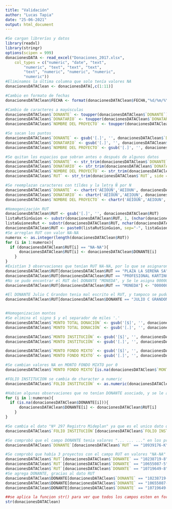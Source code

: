 ---
title: "Validación"
author: "Lucas Tapia"
date: "25-06-2021"
output: html_document
---
```{r}
#Se cargan librerías y datos
library(readxl)
library(stringr)
options(scipen = 999)
donacionesDATA <- read_excel("Donaciones_2017.xlsx", 
    col_types = c("numeric", "date", "text", 
        "numeric", "text", "text", "text", 
        "text", "numeric", "numeric", "numeric", 
        "numeric"))
#Eliminamos la última columna que solo tenía valores NA
donacionesDATAClean <- donacionesDATA[,c(1:11)]

#Cambio en formato de fechas
donacionesDATAClean$FECHA <- format(donacionesDATAClean$FECHA,"%d/%m/%Y") 

#Cambio de caracteres a mayúsculas
donacionesDATAClean$`DONANTE` <- toupper(donacionesDATAClean$`DONANTE`)
donacionesDATAClean$`DONATARIO` <- toupper(donacionesDATAClean$`DONATARIO`)
donacionesDATAClean$`NOMBRE DEL PROYECTO` <- toupper(donacionesDATAClean$`NOMBRE DEL PROYECTO`)

#Se sacan los puntos
donacionesDATAClean$`DONANTE` <- gsub('[.]', '', donacionesDATAClean$`DONANTE`)
donacionesDATAClean$`DONATARIO` <- gsub('[.]', '', donacionesDATAClean$`DONATARIO`)
donacionesDATAClean$`NOMBRE DEL PROYECTO` <- gsub('[.]', '', donacionesDATAClean$`NOMBRE DEL PROYECTO`)

#Se quitan los espacios que sobran antes o después de algunos datos
donacionesDATAClean$`DONANTE` <- str_trim(donacionesDATAClean$`DONANTE`, side = "both")
donacionesDATAClean$`DONATARIO` <- str_trim(donacionesDATAClean$`DONATARIO`, side = "both")
donacionesDATAClean$`NOMBRE DEL PROYECTO` <- str_trim(donacionesDATAClean$`NOMBRE DEL PROYECTO`, side = "both")
donacionesDATAClean$`RUT` <- str_trim(donacionesDATAClean$`RUT`, side = "both")

#Se reemplazan caracteres con tíldes y la letra Ñ por N
donacionesDATAClean$`DONANTE` <- chartr('ÁÉÍÓÚÑ','AEIOUN', donacionesDATAClean$`DONANTE`)
donacionesDATAClean$`DONATARIO` <- chartr('ÁÉÍÓÚÑ','AEIOUN', donacionesDATAClean$`DONATARIO`)
donacionesDATAClean$`NOMBRE DEL PROYECTO` <- chartr('ÁÉÍÓÚÑ','AEIOUN', donacionesDATAClean$`NOMBRE DEL PROYECTO`)

#Homogenización RUT
donacionesDATAClean$RUT <- gsub('[.]', '', donacionesDATAClean$RUT)
listaRutSinGuion <- substr(donacionesDATAClean$RUT, 1, (nchar(donacionesDATAClean$RUT)-1))
listaGuionesRut <- substr(donacionesDATAClean$RUT, nchar(donacionesDATAClean$RUT), nchar(donacionesDATAClean$RUT))
donacionesDATAClean$RUT <- paste0(listaRutSinGuion, sep="-", listaGuionesRut)
#Se arreglan RUT con valor NA-NA
numerox <- as.integer(length(donacionesDATAClean$RUT))
for (i in 1:numerox){
  if (donacionesDATAClean$RUT[i] == "NA-NA"){
      donacionesDATAClean$RUT[i] <- donacionesDATAClean$DONANTE[i]
    }
}
#Existían 3 observaciones que tenían RUT NA-NA, por lo que se asignaron manualmente
donacionesDATAClean$RUT[donacionesDATAClean$RUT == "PLAZA LA SERENA SA"] <- "96795700-3"
donacionesDATAClean$RUT[donacionesDATAClean$RUT == "PROFESIONAL KARTING Y CIA LTDA"] <- "77399340-8"
#No se pudo encontrar el RUT del DONANTE "MONEDA", y Se le asigna 00000000-0
donacionesDATAClean$RUT[donacionesDATAClean$RUT == "MONEDA"] <- "00000000-0"

#El DONANTE Julio C Grandon tenia mal escrito el RUT, y tampoco se pudo identificar el RUT de esta persona, por lo que se le asigna 00000001-0
donacionesDATAClean$RUT[donacionesDATAClean$DONANTE == "JULIO C GRANDON,"] <- "00000001-0"


#Homogenizacion montos
#Se elimina el signo $ y el separador de miles '.' 
donacionesDATAClean$`MONTO TOTAL DONACIÓN` <- gsub('[$]', '', donacionesDATAClean$`MONTO TOTAL DONACIÓN`)
donacionesDATAClean$`MONTO TOTAL DONACIÓN` <- gsub('[.]', '', donacionesDATAClean$`MONTO TOTAL DONACIÓN`)

donacionesDATAClean$`MONTO INSTITUCIÓN` <- gsub('[$]', '', donacionesDATAClean$`MONTO INSTITUCIÓN`)
donacionesDATAClean$`MONTO INSTITUCIÓN` <- gsub('[.]', '', donacionesDATAClean$`MONTO INSTITUCIÓN`)

donacionesDATAClean$`MONTO FONDO MIXTO` <- gsub('[$]', '', donacionesDATAClean$`MONTO FONDO MIXTO`)
donacionesDATAClean$`MONTO FONDO MIXTO` <- gsub('[.]', '', donacionesDATAClean$`MONTO FONDO MIXTO`)

#Se cambian valores NA en MONTO FONDO MIXTO por 0
donacionesDATAClean$`MONTO FONDO MIXTO`[is.na(donacionesDATAClean$`MONTO FONDO MIXTO`)] <- 0

#FOLIO INSTITUCION se cambia de character a numeric
donacionesDATAClean$`FOLIO INSTITUCIÓN` <- as.numeric(donacionesDATAClean$`FOLIO INSTITUCIÓN`)

#Habian algunas observaciones que no tenían DONANTE asociado, y se le asigno el RUT como nombre para identificarlo y que no quedaran valores NA
for (i in 1:numerox){
  if (is.na(donacionesDATAClean$DONANTE[i])){
      donacionesDATAClean$DONANTE[i] <- donacionesDATAClean$RUT[i]
    }
}

#Se cambia el dato "Nº 297 Registro Mideplan" ya que es el unico dato que no es numerico dentro de la columna FOLIO INSTITUCIÓN 
donacionesDATAClean$`FOLIO INSTITUCIÓN`[donacionesDATAClean$`FOLIO INSTITUCIÓN` == "Nº 297 Registro Mideplan"] <- "297"

#Se comprobó que el campo DONANTE tenia valores "... ... ..." en los proyectos con el rut 10939176-K, se busco personalmente en internet el nombre del donante y se arregló el valor
donacionesDATAClean$`DONANTE`[donacionesDATAClean$`RUT` == "10939176-K"] <- "MILKA DANITZA BASIC EISSLER"

#Se comprobó que había 3 proyectos con el campo RUT en valores "NA-NA" y en el nombre del DONANTE estaba el verdadero RUT, se procede a arreglar manualmente
donacionesDATAClean$`RUT`[donacionesDATAClean$`DONANTE` == "10238719-8"] <- "10238719-8"
donacionesDATAClean$`RUT`[donacionesDATAClean$`DONANTE` == "10655087-5"] <- "10655087-5"
donacionesDATAClean$`RUT`[donacionesDATAClean$`DONANTE` == "10719649-8"] <- "10719649-8"
#Se agrega DONANTE, gracias al dato RUT
donacionesDATAClean$DONANTE[donacionesDATAClean$`DONANTE` == "10238719-8"] <- "CARLOS JOUANNE LANGLOIS"
donacionesDATAClean$DONANTE[donacionesDATAClean$`DONANTE` == "10655087-5"] <- "MATIAS GUZMAN HONORATO"
donacionesDATAClean$DONANTE[donacionesDATAClean$`DONANTE` == "10719649-8"] <- "IGNACIO VALDES DONOSO"

##se aplica la funcion str() para ver que todos los campos esten en formato correcto
str(donacionesDATAClean)
```




<!-- ```{r} -->
<!-- library(dplyr) -->
<!-- library(stringr) -->
<!-- car_antes <- tibble(rut = c("123456-7","234567-8","nom3","456789-0","nom5"), -->
<!--                     nombre = c("nom1", "nom2","345678-9", "nom4","567890-k")) # vectores de mismo largo -->

<!-- car_despues <- car_antes %>%  -->
<!--                  mutate(nombre = ifelse(nombre == regex("^\\d{2}", TRUE), "se cambia", nombre)) -->


<!-- data$site<- ifelse(data$village=="esperanza_paleta" & data$site==5,4,data$site) -->

<!-- str_detect(car_antes$nombre,"^\\d{2}") -->
<!-- str_replace_all(car_antes$nombre,"^\\d{2}", "se cambia") -->
<!-- ``` -->

